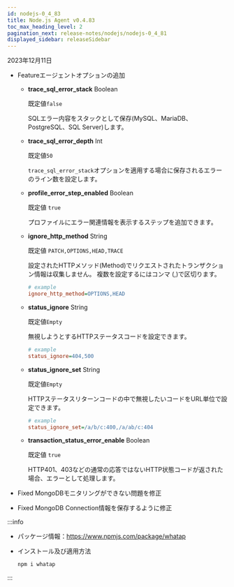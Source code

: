```yaml
---
id: nodejs-0_4_83
title: Node.js Agent v0.4.83
toc_max_heading_level: 2
pagination_next: release-notes/nodejs/nodejs-0_4_81
displayed_sidebar: releaseSidebar
---
```


2023年12月11日

- <Status>Feature</Status>エージェントオプションの追加

  - **trace_sql_error_stack** <span class='type'>Boolean</span>

    既定値`false`

    SQLエラー内容をスタックとして保存(MySQL、MariaDB、PostgreSQL、SQL Server)します。

  - **trace_sql_error_depth** <span class='type'>Int</span>

    既定値`50`

    `trace_sql_error_stack`オプションを適用する場合に保存されるエラーのライン数を設定します。

  - **profile_error_step_enabled** <span class='type'>Boolean</span>

    既定値 `true`

    プロファイルにエラー関連情報を表示するステップを追加できます。

  - **ignore_http_method** <span class='type'>String</span>

    既定値 `PATCH,OPTIONS,HEAD,TRACE`

    設定されたHTTPメソッド(Method)でリクエストされたトランザクション情報は収集しません。 複数を設定するにはコンマ (,)で区切ります。

    ```ini title="whatap.conf"
    # example
    ignore_http_method=OPTIONS,HEAD
    ```

  - **status_ignore** <span class='type'>String</span>

    既定値`Empty`

    無視しようとするHTTPステータスコードを設定できます。

    ```ini title="whatap.conf"
    # example
    status_ignore=404,500
    ```

  - **status_ignore_set** <span class='type'>String</span>

    既定値`Empty`

    HTTPステータスリターンコードの中で無視したいコードをURL単位で設定できます。

    ```ini title="whatap.conf"
    # example
    status_ignore_set=/a/b/c:400,/a/ab/c:404
    ```

  - **transaction_status_error_enable** <span class='type'>Boolean</span>

    既定値 `true`

    HTTP401、403などの通常の応答ではないHTTP状態コードが返された場合、エラーとして処理します。

- <Status>Fixed</Status> MongoDBモニタリングができない問題を修正

- <Status>Fixed</Status> MongoDB Connection情報を保存するように修正

:::info

- パッケージ情報：https://www.npmjs.com/package/whatap

- インストール及び適用方法

  ```bash
  npm i whatap
  ```

:::

